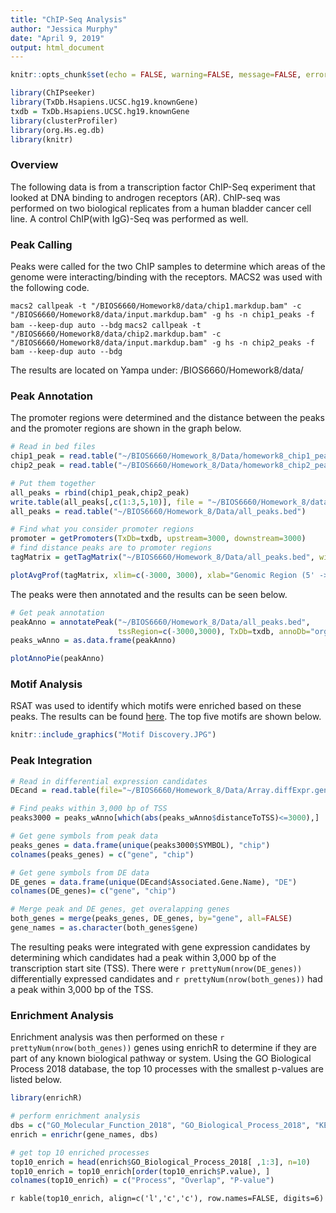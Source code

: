 ---
title: "ChIP-Seq Analysis"
author: "Jessica Murphy"
date: "April 9, 2019"
output: html_document
---

```{r setup, include=FALSE}
knitr::opts_chunk$set(echo = FALSE, warning=FALSE, message=FALSE, error=FALSE)

library(ChIPseeker)
library(TxDb.Hsapiens.UCSC.hg19.knownGene)
txdb = TxDb.Hsapiens.UCSC.hg19.knownGene
library(clusterProfiler)
library(org.Hs.eg.db)
library(knitr)
```

### Overview

The following data is from a transcription factor ChIP-Seq experiment that looked at DNA binding to androgen receptors (AR). ChIP-seq was performed on two biological replicates from a human bladder cancer cell line. A control ChIP(with IgG)-Seq was performed as well.

### Peak Calling

Peaks were called for the two ChIP samples to determine which areas of the genome were interacting/binding with the receptors. MACS2 was used with the following code.

```macs2 callpeak -t "/BIOS6660/Homework8/data/chip1.markdup.bam" -c "/BIOS6660/Homework8/data/input.markdup.bam" -g hs -n chip1_peaks -f bam --keep-dup auto --bdg```
```macs2 callpeak -t "/BIOS6660/Homework8/data/chip2.markdup.bam" -c "/BIOS6660/Homework8/data/input.markdup.bam" -g hs -n chip2_peaks -f bam --keep-dup auto --bdg```

The results are located on Yampa under: /BIOS6660/Homework8/data/

### Peak Annotation

The promoter regions were determined and the distance between the peaks and the promoter regions are shown in the graph below.

```{r promoter, results='hide'}

# Read in bed files
chip1_peak = read.table("~/BIOS6660/Homework_8/Data/homework8_chip1_peaks_peaks.narrowPeak")
chip2_peak = read.table("~/BIOS6660/Homework_8/Data/homework8_chip2_peaks_peaks.narrowPeak")

# Put them together
all_peaks = rbind(chip1_peak,chip2_peak)
write.table(all_peaks[,c(1:3,5,10)], file = "~/BIOS6660/Homework_8/data/all_peaks.bed", row.names = F, col.names = F, quote = F, sep = "\t")
all_peaks = read.table("~/BIOS6660/Homework_8/Data/all_peaks.bed")

# Find what you consider promoter regions
promoter = getPromoters(TxDb=txdb, upstream=3000, downstream=3000)
# find distance peaks are to promoter regions
tagMatrix = getTagMatrix("~/BIOS6660/Homework_8/Data/all_peaks.bed", windows=promoter)

plotAvgProf(tagMatrix, xlim=c(-3000, 3000), xlab="Genomic Region (5' -> 3')", ylab="Read Count Frequency")
```


The peaks were then annotated and the results can be seen below.

```{r annotate, results='hide'}

# Get peak annotation
peakAnno = annotatePeak("~/BIOS6660/Homework_8/Data/all_peaks.bed",
                        tssRegion=c(-3000,3000), TxDb=txdb, annoDb="org.Hs.eg.db")
peaks_wAnno = as.data.frame(peakAnno)

plotAnnoPie(peakAnno)
```

### Motif Analysis

RSAT was used to identify which motifs were enriched based on these peaks. The results can be found [here](http://rsat.sb-roscoff.fr/tmp/apache/2019/04/05/peak-motifs.2019-04-05.161943_2019-04-05.161943_uxnSkQ/peak-motifs_synthesis.html#merged_sites). The top five motifs are shown below. 

```{r motif}
knitr::include_graphics("Motif Discovery.JPG")
```

### Peak Integration

```{r integrate}

# Read in differential expression candidates
DEcand = read.table(file="~/BIOS6660/Homework_8/Data/Array.diffExpr.geneSymbol.ensembl.txt", sep="\t", header=TRUE )

# Find peaks within 3,000 bp of TSS
peaks3000 = peaks_wAnno[which(abs(peaks_wAnno$distanceToTSS)<=3000),]

# Get gene symbols from peak data
peaks_genes = data.frame(unique(peaks3000$SYMBOL), "chip")
colnames(peaks_genes) = c("gene", "chip")

# Get gene symbols from DE data
DE_genes = data.frame(unique(DEcand$Associated.Gene.Name), "DE")
colnames(DE_genes)= c("gene", "chip")

# Merge peak and DE genes, get overalapping genes
both_genes = merge(peaks_genes, DE_genes, by="gene", all=FALSE)
gene_names = as.character(both_genes$gene)
```

The resulting peaks were integrated with gene expression candidates by determining which candidates had a peak within 3,000 bp of the transcription start site (TSS). There were `r prettyNum(nrow(DE_genes))` differentially expressed candidates and `r prettyNum(nrow(both_genes))` had a peak within 3,000 bp of the TSS.

### Enrichment Analysis

Enrichment analysis was then performed on these `r prettyNum(nrow(both_genes))` genes using enrichR to determine if they are part of any known biological pathway or system. Using the GO Biological Process 2018 database, the top 10 processes with the smallest p-values are listed below.

```{r enrichment, results='hide', cache=TRUE}
library(enrichR)

# perform enrichment analysis
dbs = c("GO_Molecular_Function_2018", "GO_Biological_Process_2018", "KEGG_2016")
enrich = enrichr(gene_names, dbs)

# get top 10 enriched processes
top10_enrich = head(enrich$GO_Biological_Process_2018[ ,1:3], n=10)
top10_enrich = top10_enrich[order(top10_enrich$P.value), ]
colnames(top10_enrich) = c("Process", "Overlap", "P-value")
```

`r kable(top10_enrich, align=c('l','c','c'), row.names=FALSE, digits=6)`